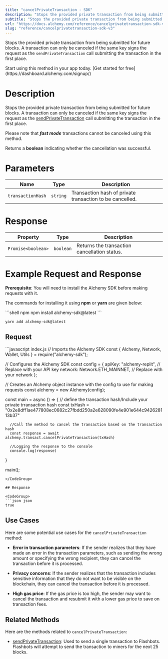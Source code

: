 ```yaml
---
title: "cancelPrivateTransaction - SDK"
description: "Stops the provided private transaction from being submitted for future blocks. A transaction can only be canceled if the same key signs the request as the sendPrivateTransaction call submitting the transaction in the first place."
subtitle: "Stops the provided private transaction from being submitted for future blocks. A transaction can only be canceled if the same key signs the request as the sendPrivateTransaction call submitting the transaction in the first place."
url: "https://docs.alchemy.com/reference/cancelprivatetransaction-sdk-v3"
slug: "reference/cancelprivatetransaction-sdk-v3"
---
```


Stops the provided private transaction from being submitted for future blocks. A transaction can only be canceled if the same key signs the request as the `sendPrivateTransaction` call submitting the transaction in the first place.

<Tip title="Don’t have an API key?" icon="star">
  Start using this method in your app today. [Get started for free](https://dashboard.alchemy.com/signup/)
</Tip>

# Description

Stops the provided private transaction from being submitted for future blocks. A transaction can only be canceled if the same key signs the request as the [sendPrivateTransaction](/reference/sendprivatetransaction-sdk) call submitting the transaction in the first place.

Please note that ***fast mode*** transactions cannot be canceled using this method.

Returns a **boolean** indicating whether the cancellation was successful.

# Parameters

| Name              | Type     | Description                                              |
| ----------------- | -------- | -------------------------------------------------------- |
| `transactionHash` | `string` | Transaction hash of private transaction to be cancelled. |

# Response

| Property           | Type      | Description                                  |
| ------------------ | --------- | -------------------------------------------- |
| `Promise<boolean>` | `boolean` | Returns the transaction cancellation status. |

# Example Request and Response

**Prerequisite**: You will need to install the Alchemy SDK before making requests with it.

The commands for installing it using **npm** or **yarn** are given below:

<CodeGroup>
  ```shell npm
  npm install alchemy-sdk@latest
  ```

  ```shell yarn
  yarn add alchemy-sdk@latest
  ```
</CodeGroup>

## Request

<CodeGroup>
  ```javascript index.js
  // Imports the Alchemy SDK
  const { Alchemy, Network, Wallet, Utils } = require("alchemy-sdk");

  // Configures the Alchemy SDK
  const config = {
      apiKey: "alchemy-replit", // Replace with your API key
      network: Network.ETH_MAINNET, // Replace with your network
  };

  // Creates an Alchemy object instance with the config to use for making requests
  const alchemy = new Alchemy(config);

  const main = async () => {
      // define the transaction hash/Include your private trransaction hash
      const txHash = "0x2e8dff1ae477808ec0682c27fbdd250a2e628090fe4e901e644c942628113b37"

      //Call the method to cancel the transaction based on the transaction hash
      const response = await alchemy.transact.cancelPrivateTransaction(txHash)

      //Logging the response to the console
      console.log(response)
  }

  main();
  ```
</CodeGroup>

## Response

<CodeGroup>
  ```json json
  true
  ```
</CodeGroup>

## Use Cases

Here are some potential use cases for the `cancelPrivateTransaction` method:

* **Error in transaction parameters**: If the sender realizes that they have made an error in the transaction parameters, such as sending the wrong amount or specifying the wrong recipient, they can cancel the transaction before it is processed.

* **Privacy concerns**: If the sender realizes that the transaction includes sensitive information that they do not want to be visible on the blockchain, they can cancel the transaction before it is processed.

* **High gas price**: If the gas price is too high, the sender may want to cancel the transaction and resubmit it with a lower gas price to save on transaction fees.

## Related Methods

Here are the methods related to `cancelPrivateTransaction`:

* [sendPrivateTransaction](/reference/sendprivatetransaction-sdk): Used to send a single transaction to Flashbots. Flashbots will attempt to send the transaction to miners for the next 25 blocks.
